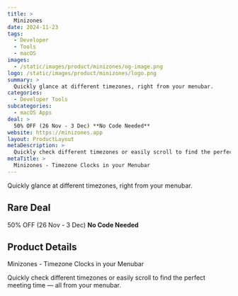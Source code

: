 ```yaml
---
title: >
  Minizones
date: 2024-11-23
tags:
  - Developer
  - Tools
  - macOS
images:
  - /static/images/product/minizones/og-image.png
logo: /static/images/product/minizones/logo.png
summary: >
  Quickly glance at different timezones, right from your menubar.
categories:
  - Developer Tools
subcategories:
  - macOS Apps
deal: >
  50% OFF (26 Nov - 3 Dec) **No Code Needed**
website: https://minizones.app
layout: ProductLayout
metaDescription: >
  Quickly check different timezones or easily scroll to find the perfect meeting time — all from your menubar.
metaTitle: >
  Minizones - Timezone Clocks in your Menubar
---
```

Quickly glance at different timezones, right from your menubar.

## Rare Deal

50% OFF (26 Nov - 3 Dec) **No Code Needed**

## Product Details
Minizones - Timezone Clocks in your Menubar

Quickly check different timezones or easily scroll to find the perfect meeting time — all from your menubar.
